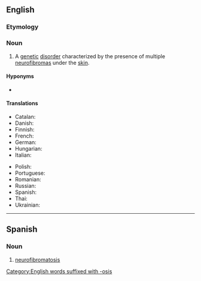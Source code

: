 ==English==
{{wikipedia}}

===Etymology===
{{suffix|en|neurofibroma|osis}}

===Noun===
{{en-noun|~|neurofibromatoses}}

# {{lb|en|medicine}} A [[genetic]] [[disorder]] characterized by the presence of multiple [[neurofibroma]]s under the [[skin]].

====Hyponyms====
* {{l|en|von Recklinghausen disease}}

====Translations====
{{trans-top|genetic disorder}}
* Catalan: {{t|ca|neurofibromatosi|f}}
* Danish: {{t|da|neurofibromatose|c}}
* Finnish: {{t-needed|fi}}
* French: {{t+|fr|neurofibromatose|f}}
* German: {{t|de|Neurofibromatose|f}}
* Hungarian: {{t|hu|neurofibromatózis}}
* Italian: {{t+|it|neurofibromatosi|f}}
{{trans-mid}}
* Polish: {{t|pl|nerwiakowłókniakowatość|f}}
* Portuguese: {{t-needed|pt}}
* Romanian: {{t-needed|ro}}
* Russian: {{t+|ru|нѐйрофѝбромато́з|m}}
* Spanish: {{t|es|neurofibromatosis|f}}
* Thai: {{t|th|แสนปม}}
* Ukrainian: {{t|uk|нейрофібромато́з|m}}
{{trans-bottom}}

[[Category:English words suffixed with -osis]]

----

==Spanish==
{{wikipedia|lang=es}}

===Noun===
{{es-noun|f}}

# {{lb|es|medicine}} [[#English|neurofibromatosis]]